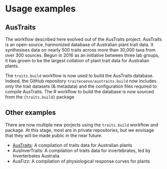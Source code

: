 # Usage examples

## AusTraits

The workflow described here evolved out of the AusTraits project. AusTraits is an open-source, harmonized database of Australian plant trait data. It synthesises data on nearly 500 traits across more than 30,000 taxa from over 300 sources. Begun in 2016 as an initiative between three lab groups, it has grown to be the largest collation of plant trait data for Australian plants.

The `traits.build` workflow is now used to build the AusTraits database. Indeed, the GitHub repository `traitecoevo/austraits.build` now includes only the trait datasets (& metadata) and the configuration files required to compile AusTraits. The R workflow to build the database is now sourced from the `{traits.build}` package

## Other examples 

There are now multiple new porjects using the `traits.build` workflow and package. At this stage, most are in private repositories, but we envisage that they will be made public in the near future.

- [AusTraits](https://github.com/traitecoevo/austraits.build/): A compilation of traits data for Australian plants
- AusInverTraits: A compilation of traits data for invertebrates, led by Inverterbates Australia
- AusFizz: A compilation of physiological response curves for plants

